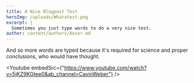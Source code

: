 ```yaml
---
title: A Nice Blogpost Test
heroImg: /uploads/Whatatest.png
excerpt: |
  Sometimes you just type words to do a very nice test.
author: content/authors/Aesor.md
---
```


And so more words are typed because it's required for science and proper conclusions, who would have thought.

<Youtube embedSrc={"https://www.youtube.com/watch?v=5jKZ9KGtee0&ab_channel=CavinWeber"} />
